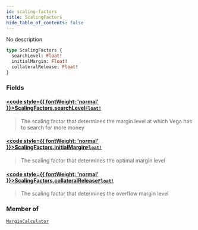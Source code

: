 ```yaml
---
id: scaling-factors
title: ScalingFactors
hide_table_of_contents: false
---
```








No description

```graphql
type ScalingFactors {
  searchLevel: Float!
  initialMargin: Float!
  collateralRelease: Float!
}
```


### Fields

#### [<code style={{ fontWeight: 'normal' }}>ScalingFactors.<b>searchLevel</b></code>](#)<Bullet />[`Float!`](/docs/testnet/graphql/scalars/float) <Badge class="secondary" text="non-null"/> <Badge class="secondary" text="scalar"/>
> The scaling factor that determines the margin level at which Vega has to search for more money
> 

#### [<code style={{ fontWeight: 'normal' }}>ScalingFactors.<b>initialMargin</b></code>](#)<Bullet />[`Float!`](/docs/testnet/graphql/scalars/float) <Badge class="secondary" text="non-null"/> <Badge class="secondary" text="scalar"/>
> The scaling factor that determines the optimal margin level
> 

#### [<code style={{ fontWeight: 'normal' }}>ScalingFactors.<b>collateralRelease</b></code>](#)<Bullet />[`Float!`](/docs/testnet/graphql/scalars/float) <Badge class="secondary" text="non-null"/> <Badge class="secondary" text="scalar"/>
> The scaling factor that determines the overflow margin level
> 



### Member of

[`MarginCalculator`](/docs/testnet/graphql/objects/margin-calculator)  <Badge class="secondary" text="object"/>



